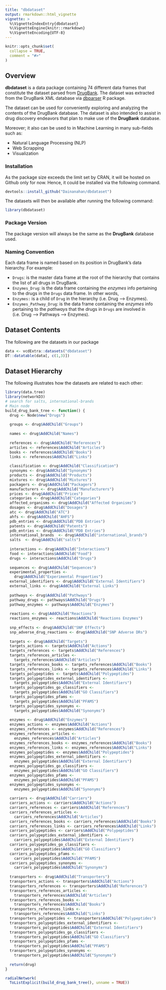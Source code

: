 ```yaml
---
title: "dbdataset"
output: rmarkdown::html_vignette
vignette: >
  %\VignetteIndexEntry{dbdataset}
  %\VignetteEngine{knitr::rmarkdown}
  %\VignetteEncoding{UTF-8}
---
```


```r
knitr::opts_chunk$set(
  collapse = TRUE,
  comment = "#>"
)
```

## Overview
**dbdataset** is a data package containing 74 different data frames that constitute the dataset parsed from  [DrugBank](https://www.drugbank.ca). The dataset was extracted from the DrugBank XML database via [dbparser](https://dainanahan.github.io/dbparser/) R package.

The dataset can be used for conveniently exploring and analyzing the contents of the DrugBank database. The dataset is also intended to assist in drug discovery endeavors that plan to make use of the **DrugBank** database.

Moreover; it also can be used to in Machine Learning in many sub-fields such as:

- Natural Language Processing (NLP)
- Web Scrapping
- Visualization

### Installation
As the package size exceeds the limit set by CRAN, it will be hosted on Github only for now. Hence, it could be installed via the following command.

```r
devtools::install_github("Dainanahan/dbdataset")
```

The datasets will then be available after running the following command:

```r
library(dbdataset)
```

### Package Version
The package version will always be the same as the **DrugBank** database used.

### Naming Convention
Each data frame is named based on its position in DrugBank's data hierarchy. For example:

- `Drugs`: is the master data frame at the root of the hierarchy that contains the list of all drugs in DrugBank.
- `Enzymes_Drug`: is the data frame containing the *enzymes* info pertaining to the drugs in the `Drugs` data frame. In other words,
- `Enzymes:` is a child of `Drug` in the hierarchy (i.e. Drug --> Enzymes).
- `Enzymes_Pathway_Drug`: is the data frame containing the *enzymes* info pertaining to the *pathways* that the drugs in `Drugs` are involved in (i.e. Drug --> Pathways --> Enzymes).

## Dataset Contents
The following are the datasets in our package
```r
data <- vcdExtra::datasets("dbdataset")
DT::datatable(data[, c(1,3)])
```


## Dataset Hierarchy
The following illustrates how the datasets are related to each other:

```r
library(data.tree)
library(networkD3)
# search for salts, international-brands
# Main node
build_drug_bank_tree <- function() {
  drug <- Node$new("Drugs")
  
  groups <- drug$AddChild("Groups")
  
  names <- drug$AddChild("Names")
  
  references <- drug$AddChild("References")
  articles <- references$AddChild("Articles")
  books <- references$AddChild("Books")
  links <- references$AddChild("Links")
  
  classification <- drug$AddChild("Classification")
  synonyms <- drug$AddChild("Synonyms")
  products <- drug$AddChild("Products")
  mixtures <- drug$AddChild("Mixtures")
  packagers <- drug$AddChild("Packagers")
  manufacturers <- drug$AddChild("Manufacturers")
  prices <- drug$AddChild("Prices")
  categories <- drug$AddChild("Categories")
  affected_organisms <- drug$AddChild("Affected Organisms")
  dosages <- drug$AddChild("Dosages")
  atc <- drug$AddChild("ATC")
  ahfs <- drug$AddChild("AHFS")
  pdb_entries <- drug$AddChild("PDB Entries")
  patents <- drug$AddChild("Patents")
  pdb_entries <- drug$AddChild("PDB Entries")
  international_brands  <- drug$AddChild("international_brands")
  salts  <- drug$AddChild("salts")
  
  interactions <- drug$AddChild("Interactions")
  food <- interactions$AddChild("Food")
  drugs <- interactions$AddChild("Drugs")
  
  sequences <- drug$AddChild("Sequences")
  experimental_properties <-
    drug$AddChild("Experimental Properties")
  external_identifiers <- drug$AddChild("External Identifiers")
  external_links <- drug$AddChild("External Links")
  
  pathways <- drug$AddChild("Pathways")
  pathway_drugs <- pathways$AddChild("Drugs")
  pathway_enzymes <- pathways$AddChild("Enzymes")
  
  reactions <- drug$AddChild("Reactions")
  reactions_enzymes <- reactions$AddChild("Reactions Enzymes")
  
  snp_effects <- drug$AddChild("SNP Effects")
  snp_adverse_drug_reactions <- drug$AddChild("SNP Adverse DRs")
  
  targets <- drug$AddChild("Targets")
  targets_actions <- targets$AddChild("Actions")
  targets_references <- targets$AddChild("References")
  targets_references_articles <-
    targets_references$AddChild("Articles")
  targets_references_books <- targets_references$AddChild("Books")
  targets_references_links <- targets_references$AddChild("Links")
  targets_polypeptides <- targets$AddChild("Polypeptides")
  targets_polypeptides_external_identifiers <-
    targets_polypeptides$AddChild("External Identifiers")
  targets_polypeptides_go_classifiers <-
    targets_polypeptides$AddChild("GO Classifiers")
  targets_polypeptides_pfams <-
    targets_polypeptides$AddChild("PFAMS")
  targets_polypeptides_synonyms <-
    targets_polypeptides$AddChild("Synonyms")
  
  enzymes <- drug$AddChild("Enzymes")
  enzymes_actions <- enzymes$AddChild("Actions")
  enzymes_references <- enzymes$AddChild("References")
  enzymes_references_articles <-
    enzymes_references$AddChild("Articles")
  enzymes_references_books <- enzymes_references$AddChild("Books")
  enzymes_references_links <- enzymes_references$AddChild("Links")
  enzymes_polypeptides <- enzymes$AddChild("Polypeptides")
  enzymes_polypeptides_external_identifiers <-
    enzymes_polypeptides$AddChild("External Identifiers")
  enzymes_polypeptides_go_classifiers <-
    enzymes_polypeptides$AddChild("GO Classifiers")
  enzymes_polypeptides_pfams <-
    enzymes_polypeptides$AddChild("PFAMS")
  enzymes_polypeptides_synonyms <-
    enzymes_polypeptides$AddChild("Synonyms")
  
  carriers <- drug$AddChild("Carriers")
  carriers_actions <- carriers$AddChild("Actions")
  carriers_references <- carriers$AddChild("References")
  carriers_references_articles <-
    carriers_references$AddChild("Articles")
  carriers_references_books <- carriers_references$AddChild("Books")
  carriers_references_links <- carriers_references$AddChild("Links")
  carriers_polypeptides <- carriers$AddChild("Polypeptides")
  carriers_polypeptides_external_identifiers <-
    carriers_polypeptides$AddChild("External Identifiers")
  carriers_polypeptides_go_classifiers <-
    carriers_polypeptides$AddChild("GO Classifiers")
  carriers_polypeptides_pfams <-
    carriers_polypeptides$AddChild("PFAMS")
  carriers_polypeptides_synonyms <-
    carriers_polypeptides$AddChild("Synonyms")
  
  transporters <- drug$AddChild("Transporters")
  transporters_actions <- transporters$AddChild("Actions")
  transporters_references <- transporters$AddChild("References")
  transporters_references_articles <-
    transporters_references$AddChild("Articles")
  transporters_references_books <-
    transporters_references$AddChild("Books")
  transporters_references_links <-
    transporters_references$AddChild("Links")
  transporters_polypeptides <- transporters$AddChild("Polypeptides")
  transporters_polypeptides_external_identifiers <-
    transporters_polypeptides$AddChild("External Identifiers")
  transporters_polypeptides_go_classifiers <-
    transporters_polypeptides$AddChild("GO Classifiers")
  transporters_polypeptides_pfams <-
    transporters_polypeptides$AddChild("PFAMS")
  transporters_polypeptides_synonyms <-
    transporters_polypeptides$AddChild("Synonyms")
  
  return(drug)
}

radialNetwork(
  ToListExplicit(build_drug_bank_tree(), unname = TRUE))
```



